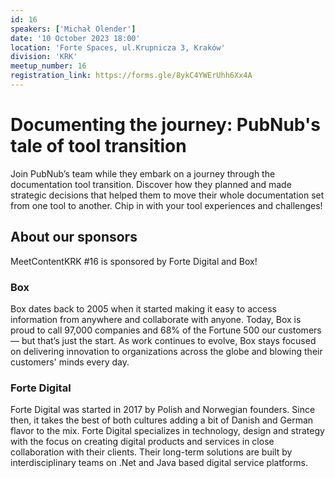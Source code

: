```yaml
---
id: 16
speakers: ['Michał Olender']
date: '10 October 2023 18:00'
location: 'Forte Spaces, ul.Krupnicza 3, Kraków'
division: 'KRK'
meetup_number: 16
registration_link: https://forms.gle/8ykC4YWErUhh6Xx4A
---
```


# Documenting the journey: PubNub's tale of tool transition

Join PubNub’s team while they embark on a journey through the documentation tool
transition. Discover how they planned and made strategic decisions that helped
them to move their whole documentation set from one tool to another. Chip in
with your tool experiences and challenges!

## About our sponsors

MeetContentKRK #16 is sponsored by Forte Digital and Box!

### Box

Box dates back to 2005 when it started making it easy to access information from
anywhere and collaborate with anyone. Today, Box is proud to call 97,000
companies and 68% of the Fortune 500 our customers — but that’s just the start.
As work continues to evolve, Box stays focused on delivering innovation to
organizations across the globe and blowing their customers' minds every day.

### Forte Digital

Forte Digital was started in 2017 by Polish and Norwegian founders. Since then,
it takes the best of both cultures adding a bit of Danish and German flavor to
the mix. Forte Digital specializes in technology, design and strategy with the
focus on creating digital products and services in close collaboration with
their clients. Their long-term solutions are built by interdisciplinary teams on
.Net and Java based digital service platforms.
